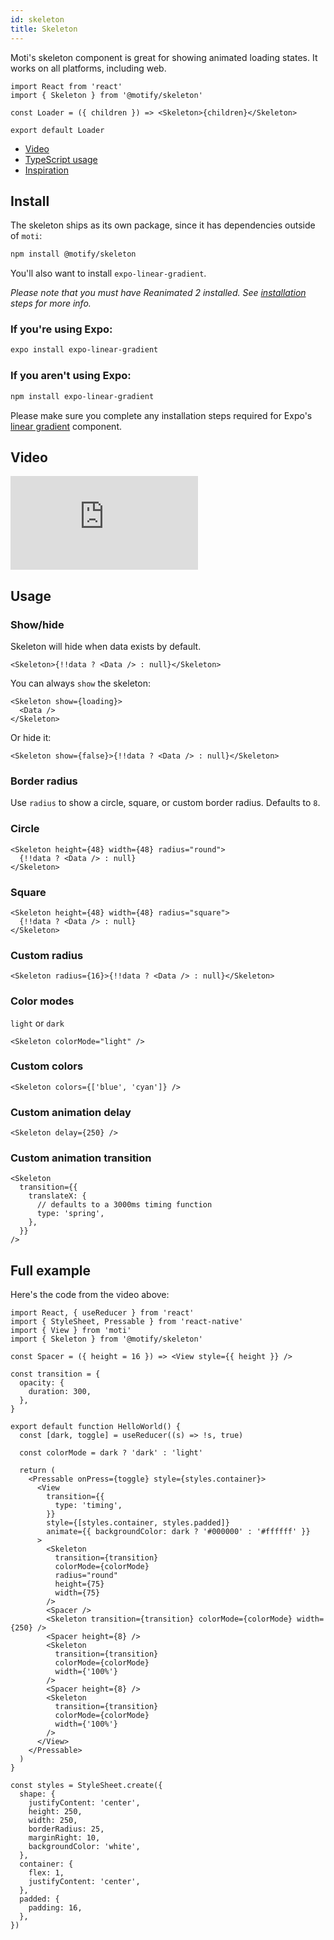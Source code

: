 ```yaml
---
id: skeleton
title: Skeleton
---
```


Moti's skeleton component is great for showing animated loading states. It works on all platforms, including web.

```tsx
import React from 'react'
import { Skeleton } from '@motify/skeleton'

const Loader = ({ children }) => <Skeleton>{children}</Skeleton>

export default Loader
```

- [Video](https://twitter.com/FernandoTheRojo/status/1366902697010622466)
- [TypeScript usage](https://twitter.com/FernandoTheRojo/status/1366912660273590273?s=20)
- [Inspiration](https://twitter.com/FernandoTheRojo/status/1366903666578489346?s=20)

## Install

The skeleton ships as its own package, since it has dependencies outside of `moti`:

```bash npm2yarn
npm install @motify/skeleton
```

You'll also want to install `expo-linear-gradient`.

_Please note that you must have Reanimated 2 installed. See [installation](/installation) steps for more info._

### If you're using Expo:

```bash
expo install expo-linear-gradient
```

### If you aren't using Expo:

```bash npm2yarn
npm install expo-linear-gradient
```

Please make sure you complete any installation steps required for Expo's [linear gradient](https://docs.expo.io/versions/latest/sdk/linear-gradient/) component.

## Video

<div
  style={{
    position: 'relative',
    paddingBottom: '209.59302325581396%',
    height: 0,
    width: '100%',
  }}
>
  <iframe
    src="https://www.loom.com/embed/f2d5ff02cfec46bc8795f46965ae9b52"
    frameborder="0"
    webkitallowfullscreen
    mozallowfullscreen
    allowfullscreen
    style={{
      position: 'absolute',
      top: 0,
      left: 0,
      right: 0,
      bottom: 0,
      width: '100%',
      height: '100%',
    }}
  ></iframe>
</div>

## Usage

### Show/hide

Skeleton will hide when data exists by default.

```tsx
<Skeleton>{!!data ? <Data /> : null}</Skeleton>
```

You can always `show` the skeleton:

```tsx
<Skeleton show={loading}>
  <Data />
</Skeleton>
```

Or hide it:

```tsx
<Skeleton show={false}>{!!data ? <Data /> : null}</Skeleton>
```

### Border radius

Use `radius` to show a circle, square, or custom border radius. Defaults to `8`.

### Circle

```tsx
<Skeleton height={48} width={48} radius="round">
  {!!data ? <Data /> : null}
</Skeleton>
```

### Square

```tsx
<Skeleton height={48} width={48} radius="square">
  {!!data ? <Data /> : null}
</Skeleton>
```

### Custom radius

```tsx
<Skeleton radius={16}>{!!data ? <Data /> : null}</Skeleton>
```

### Color modes

`light` or `dark`

```tsx
<Skeleton colorMode="light" />
```

### Custom colors

```tsx
<Skeleton colors={['blue', 'cyan']} />
```

### Custom animation delay

```tsx
<Skeleton delay={250} />
```

### Custom animation transition

```tsx
<Skeleton
  transition={{
    translateX: {
      // defaults to a 3000ms timing function
      type: 'spring',
    },
  }}
/>
```

## Full example

Here's the code from the video above:

```tsx
import React, { useReducer } from 'react'
import { StyleSheet, Pressable } from 'react-native'
import { View } from 'moti'
import { Skeleton } from '@motify/skeleton'

const Spacer = ({ height = 16 }) => <View style={{ height }} />

const transition = {
  opacity: {
    duration: 300,
  },
}

export default function HelloWorld() {
  const [dark, toggle] = useReducer((s) => !s, true)

  const colorMode = dark ? 'dark' : 'light'

  return (
    <Pressable onPress={toggle} style={styles.container}>
      <View
        transition={{
          type: 'timing',
        }}
        style={[styles.container, styles.padded]}
        animate={{ backgroundColor: dark ? '#000000' : '#ffffff' }}
      >
        <Skeleton
          transition={transition}
          colorMode={colorMode}
          radius="round"
          height={75}
          width={75}
        />
        <Spacer />
        <Skeleton transition={transition} colorMode={colorMode} width={250} />
        <Spacer height={8} />
        <Skeleton
          transition={transition}
          colorMode={colorMode}
          width={'100%'}
        />
        <Spacer height={8} />
        <Skeleton
          transition={transition}
          colorMode={colorMode}
          width={'100%'}
        />
      </View>
    </Pressable>
  )
}

const styles = StyleSheet.create({
  shape: {
    justifyContent: 'center',
    height: 250,
    width: 250,
    borderRadius: 25,
    marginRight: 10,
    backgroundColor: 'white',
  },
  container: {
    flex: 1,
    justifyContent: 'center',
  },
  padded: {
    padding: 16,
  },
})
```
